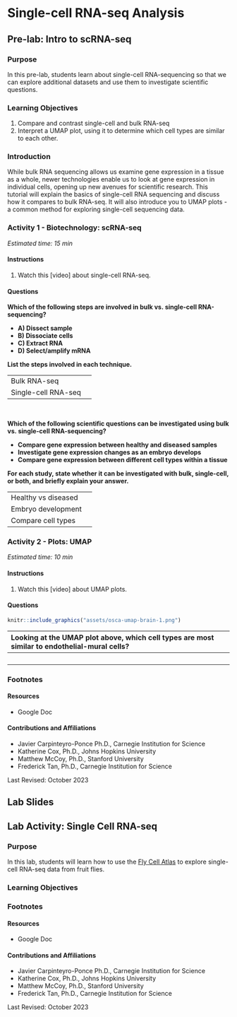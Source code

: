 # Single-cell RNA-seq Analysis

## Pre-lab: Intro to scRNA-seq

### Purpose

In this pre-lab, students learn about single-cell RNA-sequencing so that we can explore additional datasets and use them to investigate scientific questions.

### Learning Objectives

1. Compare and contrast single-cell and bulk RNA-seq
1. Interpret a UMAP plot, using it to determine which cell types are similar to each other.

### Introduction

While bulk RNA sequencing allows us examine gene expression in a tissue as a whole, newer technologies enable us to look at gene expression in individual cells, opening up new avenues for scientific research.  This tutorial will explain the basics of single-cell RNA sequencing and discuss how it compares to bulk RNA-seq.  It will also introduce you to UMAP plots - a common method for exploring single-cell sequencing data.


### Activity 1 - Biotechnology: scRNA-seq

*Estimated time: 15  min*

#### Instructions

1. Watch this [video] about single-cell RNA-seq.

#### Questions

**Which of the following steps are involved in bulk vs. single-cell RNA-sequencing?**

- **A) Dissect sample**
- **B) Dissociate cells**
- **C) Extract RNA**
- **D) Select/amplify mRNA**

**List the steps involved in each technique.**

| | |
|:-|:-|
| Bulk RNA-seq | |
| Single-cell RNA-seq | |

<br>

**Which of the following scientific questions can be investigated using bulk vs. single-cell RNA-sequencing?**

- **Compare gene expression between healthy and diseased samples**
- **Investigate gene expression changes as an embryo develops**
- **Compare gene expression between different cell types within a tissue**

**For each study, state whether it can be investigated with bulk, single-cell, or both, and briefly explain your answer.**

| | |
|:-|:-|
| Healthy vs diseased | |
| Embryo development | |
| Compare cell types | |

### Activity 2 - Plots: UMAP

*Estimated time: 10  min*

#### Instructions

1. Watch this [video] about UMAP plots.

#### Questions

```r

knitr::include_graphics("assets/osca-umap-brain-1.png")
```

| Looking at the UMAP plot above, which cell types are most similar to endothelial-mural cells? |
|:-|
| <br> |

### Footnotes

#### Resources

- Google Doc

#### Contributions and Affiliations

- Javier Carpinteyro-Ponce Ph.D., Carnegie Institution for Science
- Katherine Cox, Ph.D., Johns Hopkins University
- Matthew McCoy, Ph.D., Stanford University
- Frederick Tan, Ph.D., Carnegie Institution for Science

Last Revised: October 2023

## Lab Slides {#lab-slides-scrna-seq-analysis}

<!-- (these are just placeholders, copied from a different lab)

### Lab Slides

```r
ottrpal::include_slide("https://docs.google.com/presentation/d/1-bQsuEIWO6e0ekb98byMAHR8_l45pp_fsl7NxJIXkbM/edit#slide=id.g35f391192_00")
```

[[slides](https://docs.google.com/presentation/d/1-bQsuEIWO6e0ekb98byMAHR8_l45pp_fsl7NxJIXkbM)]

-->

## Lab Activity: Single Cell RNA-seq

### Purpose

In this lab, students will learn how to use the [Fly Cell Atlas](https://flycellatlas.org/) to explore single-cell RNA-seq data from fruit flies.

### Learning Objectives

<!-- (these are just placeholders, copied from a different lab)

1. Use R to analyze HTSeq files
1. Create and analyze histograms from HTSeq files

### Introduction

Today’s lab will investigate how scientists use computer science to analyze RNA-seq data. In general, the sequences are first aligned to a reference genome. For RNA-seq, the sequences will align to exons of the expressed genes. The data you will look at today has already been processed using a program called HTSeq. This program aligns the sequences to the reference genome and counts how many sequences align to each gene, producing files known as HTSeq files. The more sequences that align to the gene, the higher the expression level of the gene. The following tutorial will walk you through how to analyze an HTSeq file using the programming language R.

The RNA-seq libraries from today’s lab are from: [eLife 2013;2:e00886 DOI: 10.7554/eLife.00886](https://elifesciences.org/articles/00886).  The paper analyzes genes expression in the drosophila midgut.

### Activity 1 - Introduction to RNA-seq Data Tutorial

*Estimated time: 20 min*

#### Instructions

1. Log into SciServer, click on compute and open your C-MOOR LearnR” container.
1. Start the “Introduction to RNA-seq Data” tutorial. Visit [SciServer Guides and FAQs](https://help.c-moor.org/t/sciserver-guides-and-faqs/22). if you need to jog your memory on how to do this.
1. To move through the activities click "Continue" at the bottom of the screen. When you are done with a topic, click "Next Topic" to move on.
1. This tutorial has small boxes in which you can enter and run short lines of code to analyze the data.
1. As you work through the tutorial, answer the questions below. When you get to “Try it Out!” move on to Activity 2.

#### Questions

| What are the two columns (V1 and V2) in an HT-seq file? What data is stored in each column? |
|:-|
| <br> |

<br>

| Explain what is readCount and what is GeneID |
|:-|
| <br> |

<br>

| Share a screenshot of the row showing the readCount of the lab gene in the “Reproduce Results for a Single Gene” section and explain in your own words what the code in your screenshot is doing. |
|:-|
| <br> |

### Activity 2 - Analyze an HT-seq file

*Estimated time: 15-20 min*

#### Instructions

1. In groups of two, analyze the HTSeq samples assigned to you.

| | Assigned Sample |
|:-|:-|
| Name | |
| Name | |

2. Use the code blocks on the "Try it out!" page to analyze the data.
    a. The codeblocks on the "Try it out!" page, has this code typed out for you:
        i. `readCounts <- read.table( "data/FILENAMEHERE.htseq")`
    a. Change `FILENAMEHERE` to the filename for your file. Once you have done this, **readCounts** will have the new HTSeq file loaded into it
        i. Example: `readCounts <- read.table( "data/SRR891602.htseq")`
1. The code above loads the data set into `readCounts`. If you run this code alone, nothing will happen. Try requesting some analysis to get a look at the data and answer the questions below.
1. Answer the questions below as you analyze the data. Consult the “Cheat Sheet” to figure out which code to use.

#### Questions

Determine the total reads across all genes, and the mean, median and max read counts for a single sample. Each student reports on one of the samples analyzed.

| Assigned Sample | |
|:-|:-|
| Total Reads | |
| Mean Read Count  | |
| Median Read Count  | |
| Max Read Count  | |

<br>

Look up the GeneID of the gene you presented on from the Biological Databases Lab. Use the filter command to find the readCount in both samples assigned to your group.

| How many reads does the gene have in your assigned dataset? |
|:-|
| Share a screenshot. |

<br>

| How many reads does the gene have in your partner's dataset? |
|:-|
| Share a screenshot. |

<br>

| Compare this number to the mean; is it average, high or low? |
|:-|
| <br> |

-->

### Footnotes

#### Resources

- Google Doc

#### Contributions and Affiliations

- Javier Carpinteyro-Ponce Ph.D., Carnegie Institution for Science
- Katherine Cox, Ph.D., Johns Hopkins University
- Matthew McCoy, Ph.D., Stanford University
- Frederick Tan, Ph.D., Carnegie Institution for Science

Last Revised: October 2023


